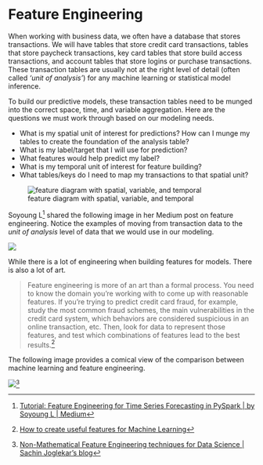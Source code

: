 # Feature Engineering

When working with business data, we often have a database that stores transactions. We will have tables that store credit card transactions, tables that store paycheck transactions, key card tables that store build access transactions, and account tables that store logins or purchase transactions. These transaction tables are usually not at the right level of detail (often called _'unit of analysis'_) for any machine learning or statistical model inference. 

To build our predictive models, these transaction tables need to be munged into the correct space, time, and variable aggregation. Here are the questions we must work through based on our modeling needs.

- What is my spatial unit of interest for predictions? How can I munge my tables to create the foundation of the analysis table?
- What is my label/target that I will use for prediction?
- What features would help predict my label?
- What is my temporal unit of interest for feature building?
- What tables/keys do I need to map my transactions to that spatial unit?

![feature diagram with spatial, variable, and temporal](feature_engineering_ven.svg)

Soyoung L[^3] shared the following image in her Medium post on feature engineering. Notice the examples of moving from transaction data to the _unit of analysis_ level of data that we would use in our modeling.

![](../img/feature_engineering_unit_of_analysis.jpg)

While there is a lot of engineering when building features for models.  There is also a lot of art.

> Feature engineering is more of an art than a formal process. You need to know the domain you're working with to come up with reasonable features. If you're trying to predict credit card fraud, for example, study the most common fraud schemes, the main vulnerabilities in the credit card system, which behaviors are considered suspicious in an online transaction, etc. Then, look for data to represent those features, and test which combinations of features lead to the best results.[^1]

The following image provides a comical view of the comparison between machine learning and feature engineering.

![](the-how-and-why-of-feature-engineering-5-638.jpg)[^2]

[^1]: [How to create useful features for Machine Learning](https://www.dataschool.io/introduction-to-feature-engineering/)
[^2]: [Non-Mathematical Feature Engineering techniques for Data Science | Sachin Joglekar's blog](https://codesachin.wordpress.com/2016/06/25/non-mathematical-feature-engineering-techniques-for-data-science/)
[^3]: [Tutorial: Feature Engineering for Time Series Forecasting in PySpark | by Soyoung L | Medium](https://medium.com/@soyoungluna/tutorial-feature-engineering-for-weekly-time-series-forecasting-in-pyspark-b207c41869f4)